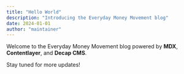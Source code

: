 ```yaml
---
title: "Hello World"
description: "Introducing the Everyday Money Movement blog"
date: 2024-01-01
author: "maintainer"
---
```


Welcome to the Everyday Money Movement blog powered by **MDX**, **Contentlayer**, and **Decap CMS**.

Stay tuned for more updates!

